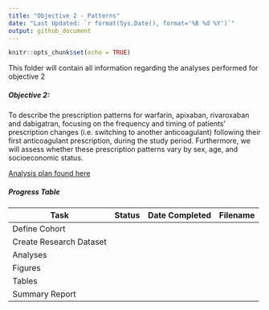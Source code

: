 ```yaml
---
title: "Objective 2 - Patterns"
date: "Last Updated: `r format(Sys.Date(), format='%B %d %Y')`"
output: github_document
---
```


```r
knitr::opts_chunk$set(echo = TRUE)
```

This folder will contain all information regarding the analyses performed for objective 2

##### Objective 2:
To describe the prescription patterns for warfarin, apixaban, rivaroxaban and dabigatran, focusing on the frequency and timing of patients’ prescription changes (i.e. switching to another anticoagulant) following their first anticoagulant prescription, during the study period. Furthermore, we will assess whether these prescription patterns vary by sex, age, and socioeconomic status. 

[Analysis plan found here](O2_Analysis_Plan.md)

##### Progress Table

|Task|Status|Date Completed|Filename|
|---|---|---|---|
|Define Cohort|||
|Create Research Dataset|||
|Analyses|||
|Figures|||
|Tables|||
|Summary Report|||

